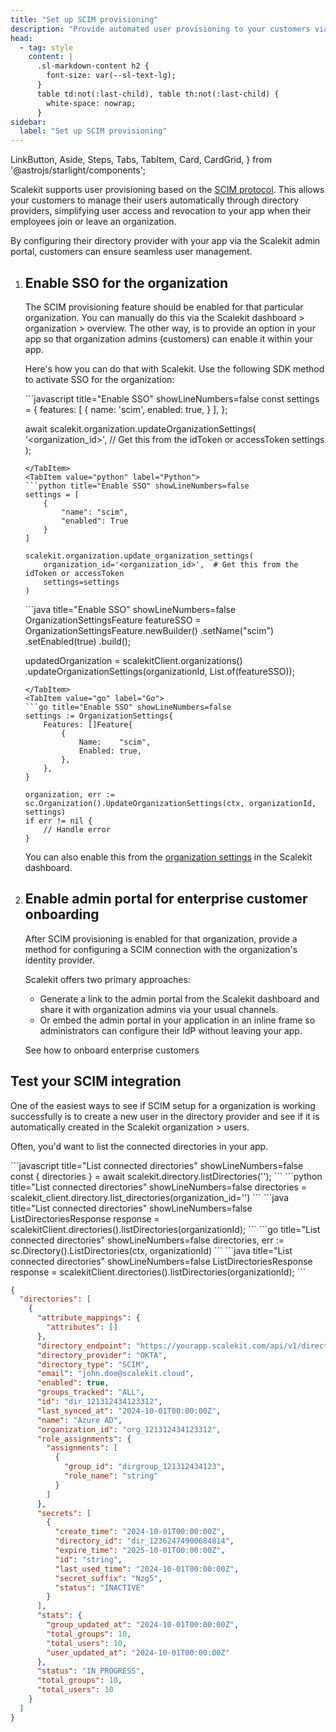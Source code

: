 ```yaml
---
title: "Set up SCIM provisioning"
description: "Provide automated user provisioning to your customers via directory providers"
head:
  - tag: style
    content: |
      .sl-markdown-content h2 {
        font-size: var(--sl-text-lg);
      }
      table td:not(:last-child), table th:not(:last-child) {
        white-space: nowrap;
      }
sidebar:
  label: "Set up SCIM provisioning"
---
```


  LinkButton, Aside, Steps, Tabs, TabItem, Card, CardGrid,
 } from '@astrojs/starlight/components';

Scalekit supports user provisioning based on the [SCIM protocol](/directory/guides/user-provisioning-basics/). This allows your customers to manage their users automatically through directory providers, simplifying user access and revocation to your app when their employees join or leave an organization.

By configuring their directory provider with your app via the Scalekit admin portal, customers can ensure seamless user management.


<Steps>

1. ## Enable SSO for the organization

    The SCIM provisioning feature should be enabled for that particular organization. You can manually do this via the Scalekit dashboard > organization > overview. The other way, is to provide an option in your app so that organization admins (customers) can enable it within your app.

    Here's how you can do that with Scalekit. Use the following SDK method to activate SSO for the organization:

    <Tabs syncKey="tech-stack">
    <TabItem value="node" label="Node.js">
    ```javascript title="Enable SSO" showLineNumbers=false
    const settings = {
      features: [
        {
          name: 'scim',
          enabled: true,
        }
      ],
    };

    await scalekit.organization.updateOrganizationSettings(
      '<organization_id>', // Get this from the idToken or accessToken
      settings
    );
    ```
    </TabItem>
    <TabItem value="python" label="Python">
    ```python title="Enable SSO" showLineNumbers=false
    settings = [
        {
            "name": "scim",
            "enabled": True
        }
    ]

    scalekit.organization.update_organization_settings(
        organization_id='<organization_id>',  # Get this from the idToken or accessToken
        settings=settings
    )
    ```
    </TabItem>
    <TabItem value="java" label="Java">
    ```java title="Enable SSO" showLineNumbers=false
    OrganizationSettingsFeature featureSSO = OrganizationSettingsFeature.newBuilder()
            .setName("scim")
            .setEnabled(true)
            .build();

    updatedOrganization = scalekitClient.organizations()
            .updateOrganizationSettings(organizationId, List.of(featureSSO));
    ```
    </TabItem>
    <TabItem value="go" label="Go">
    ```go title="Enable SSO" showLineNumbers=false
    settings := OrganizationSettings{
        Features: []Feature{
            {
                Name:    "scim",
                Enabled: true,
            },
        },
    }

    organization, err := sc.Organization().UpdateOrganizationSettings(ctx, organizationId, settings)
    if err != nil {
        // Handle error
    }
    ```
    </TabItem>
    </Tabs>

    You can also enable this from the [organization settings](/fsa/guides/organization-settings/) in the Scalekit dashboard.

3. ## Enable admin portal for enterprise customer onboarding

    After SCIM provisioning is enabled for that organization, provide a method for configuring a SCIM connection with the organization's identity provider.

    Scalekit offers two primary approaches:
    - Generate a link to the admin portal from the Scalekit dashboard and share it with organization admins via your usual channels.
    - Or embed the admin portal in your application in an inline frame so administrators can configure their IdP without leaving your app.

    <LinkButton href="/fsa/guides/onboard-enterprise-customers/" target="_blank" variant='secondary' class='sk-secondary' icon='right-arrow'>See how to onboard enterprise customers</LinkButton>

</Steps>

## Test your SCIM integration

One of the easiest ways to see if SCIM setup for a organization is working successfully is to create a new user in the directory provider and see if it is automatically created in the Scalekit organization > users.

Often, you'd want to list the connected directories in your app.

<Tabs syncKey="tech-stack">
<TabItem value="node" label="Node.js">
```javascript title="List connected directories" showLineNumbers=false
const { directories } = await scalekit.directory.listDirectories('<organization_id>');
```
</TabItem>
<TabItem value="python" label="Python">
```python title="List connected directories" showLineNumbers=false
directories = scalekit_client.directory.list_directories(organization_id='<organization_id>')
```
</TabItem>
<TabItem value="java" label="Java">
```java title="List connected directories" showLineNumbers=false
ListDirectoriesResponse response = scalekitClient.directories().listDirectories(organizationId);
```
</TabItem>
<TabItem value="go" label="Go">
```go title="List connected directories" showLineNumbers=false
directories, err := sc.Directory().ListDirectories(ctx, organizationId)
```
</TabItem>
<TabItem value="java" label="Java">
```java title="List connected directories" showLineNumbers=false
ListDirectoriesResponse response = scalekitClient.directories().listDirectories(organizationId);
```
</TabItem>
</Tabs>

```json title="List connected directories response" showLineNumbers=false frame="terminal" collapse={26-34, 37-40, 19-22}
{
  "directories": [
    {
      "attribute_mappings": {
        "attributes": []
      },
      "directory_endpoint": "https://yourapp.scalekit.com/api/v1/directoies/dir_123212312/scim/v2",
      "directory_provider": "OKTA",
      "directory_type": "SCIM",
      "email": "john.doe@scalekit.cloud",
      "enabled": true,
      "groups_tracked": "ALL",
      "id": "dir_121312434123312",
      "last_synced_at": "2024-10-01T00:00:00Z",
      "name": "Azure AD",
      "organization_id": "org_121312434123312",
      "role_assignments": {
        "assignments": [
          {
            "group_id": "dirgroup_121312434123",
            "role_name": "string"
          }
        ]
      },
      "secrets": [
        {
          "create_time": "2024-10-01T00:00:00Z",
          "directory_id": "dir_12362474900684814",
          "expire_time": "2025-10-01T00:00:00Z",
          "id": "string",
          "last_used_time": "2024-10-01T00:00:00Z",
          "secret_suffix": "Nzg5",
          "status": "INACTIVE"
        }
      ],
      "stats": {
        "group_updated_at": "2024-10-01T00:00:00Z",
        "total_groups": 10,
        "total_users": 10,
        "user_updated_at": "2024-10-01T00:00:00Z"
      },
      "status": "IN_PROGRESS",
      "total_groups": 10,
      "total_users": 10
    }
  ]
}
```